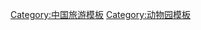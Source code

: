 {{Navbox
| name  = 中国动物园
| title = 中国动物园
| listclass = hlist
| state = {{{state<includeonly>|collapsed</includeonly>}}}

| group1 = [[动物园]]
| list1  =
*[[北京八达岭野生动物世界]]
*[[北京动物园]]
*[[北京野生动物园]]
*[[碧峰峡野生动物园]]
*[[长隆夜间动物世界]]
*[[长隆野生动物世界]]
*[[长沙生态动物园]]
*[[成都动物园]]
*[[重庆动物园]]
*[[重庆野生动物世界]]
*[[西安秦岭野生动物园]]
*[[大连森林动物园]]
*[[哈尔滨北方森林动物园]]
*[[杭州动物园]]
*[[杭州野生动物世界]]
*[[广州动物园]]
*[[济南动物园]]
*[[南京红山森林动物园]]
*[[宁波雅戈尔动物园]]
*[[秦皇岛野生动物园]] 
*[[青岛动物园]]
*[[青岛森林野生动物世界]]
*[[上海动物园]]
*[[上海野生动物园]]
*[[深圳野生动物园]]
*[[沈阳森林野生动物园]]
*[[苏州动物园]]
*[[天津动物园]]
*[[武汉动物园]]
*[[无锡动物园]]
*[[淹城野生动物园]] 
*[[云南野生动物园]]
*[[郑州动物园]]

| group2 = [[水族馆]]
| list2  = 
*[[北京海洋馆]]
*[[太平洋海底世界]]
*[[长风公园|长风海底世界]]
*[[上海海洋水族馆]]
*[[上海海昌海洋公園]]
*[[正佳极地海洋世界]]
*[[天津极地海洋世界]]
*[[杭州海底世界]]
*[[杭州极地海洋公园]]
*[[南京海底世界]]
*[[成都极地海洋世界]]
*[[武汉海昌极地海洋世界]]
*[[曲江海洋世界]]
*[[大连老虎滩极地馆]]
*[[青岛极地海洋世界]]
*[[青岛水族馆]]
*[[合肥海洋世界]]
*[[宁波海洋世界]]
*[[圣亚海洋世界]]
*[[台州海洋世界]]

| group3 = 繁殖中心
| list3  = 
*[[碧峰峡熊猫基地]]
*[[成都大熊猫繁育研究基地]]
*[[卧龙国家级自然保护区]]
*[[海峡（福州）大熊猫研究交流中心]]

| group4 = 香港及澳门
| list4  = 
*[[香港海洋公園]]
*[[尤德觀鳥園]]
*[[屯門公園]]
*[[彭福公園]]
*[[荔園]]
*[[香港動植物公園]]
*[[香港濕地公園]]
*[[二龍喉公園]]
*[[石排灣郊野公園]]

|belowclass = hlist
|below =

}}<noinclude>
{{collapsible option}}
[[Category:中国旅游模板]]
[[Category:动物园模板]]
</noinclude>